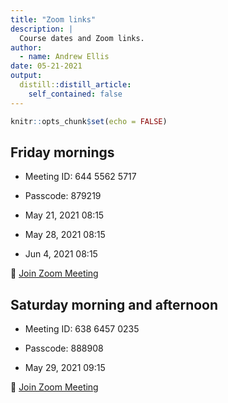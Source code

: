 ```yaml
---
title: "Zoom links"
description: |
  Course dates and Zoom links.
author:
  - name: Andrew Ellis
date: 05-21-2021
output:
  distill::distill_article:
    self_contained: false
---
```



```r
knitr::opts_chunk$set(echo = FALSE)
```


## Friday mornings

- Meeting ID: 644 5562 5717
- Passcode: 879219

- May 21, 2021 08:15
- May 28, 2021 08:15
- Jun 4, 2021 08:15

🔗 [Join Zoom Meeting](https://unibe-ch.zoom.us/j/64455625717?pwd=MTVoWmxkVk81ZE5lK2RVRWFLRlJTZz09)




## Saturday morning and afternoon

- Meeting ID: 638 6457 0235
- Passcode: 888908

- May 29, 2021 09:15

🔗 [Join Zoom Meeting](https://unibe-ch.zoom.us/j/63864570235?pwd=TmROZ2NVWnNmMzUwMEtRYytHaGxydz09)


